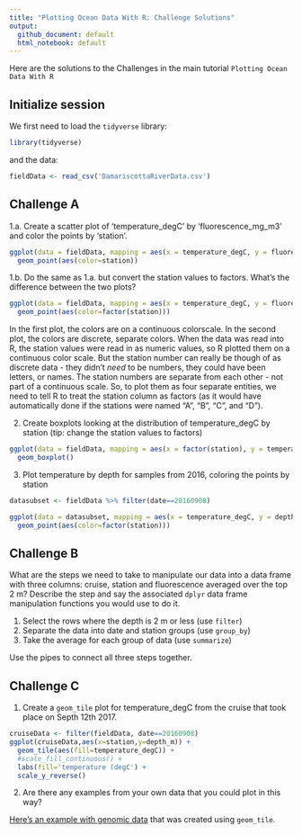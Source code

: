 ```yaml
---
title: "Plotting Ocean Data With R: Challenge Solutions"
output: 
  github_document: default
  html_notebook: default
---
```


Here are the solutions to the Challenges in the main tutorial `Plotting Ocean Data With R`


## Initialize session

We first need to load the `tidyverse` library:

```r
library(tidyverse)
```

and the data:

```r
fieldData <- read_csv('DamariscottaRiverData.csv')
```


## Challenge A

1.a. Create a scatter plot of 'temperature_degC' by 'fluorescence_mg_m3' and color the points by 'station'.

```r
ggplot(data = fieldData, mapping = aes(x = temperature_degC, y = fluorescence_mg_m3)) + 
  geom_point(aes(color=station)) 
```
1.b. Do the same as 1.a. but convert the station values to factors. What's the difference between the two plots?

```r
ggplot(data = fieldData, mapping = aes(x = temperature_degC, y = fluorescence_mg_m3)) + 
  geom_point(aes(color=factor(station)))  
```

In the first plot, the colors are on a continuous colorscale. In the second plot, the colors are discrete, separate colors. When the data was read into R, the station values were read in as numeric values, so R plotted them on a continuous color scale. But the station number can really be though of as discrete data - they didn't *need* to be numbers, they could have been letters, or names. The station numbers are separate from each other - not part of a continuous scale. So, to plot them as four separate entities, we need to tell R to treat the station column as factors (as it would have automatically done if the stations were named "A", "B", "C", and "D").


2. Create boxplots looking at the distribution of temperature_degC by station (tip: change the station values to factors)

```r
ggplot(data = fieldData, mapping = aes(x = factor(station), y = temperature_degC)) + 
  geom_boxplot() 
```


3. Plot temperature by depth for samples from 2016, coloring the points by station 

```r
datasubset <- fieldData %>% filter(date==20160908)

ggplot(data = datasubset, mapping = aes(x = temperature_degC, y = depth_m)) + 
  geom_point(aes(color=factor(station))) 
```
## Challenge B

What are the steps we need to take to manipulate our data into a data frame with three columns: cruise, station and fluorescence averaged over the top 2 m? Describe the step and say the associated `dplyr` data frame manipulation functions you would use to do it.

1. Select the rows where the depth is 2 m or less (use `filter`)
2. Separate the data into date and station groups (use `group_by`)
3. Take the average for each group of data (use `summarize`)

Use the pipes to connect all three steps together.

## Challenge C

1. Create a `geom_tile` plot for temperature_degC from the cruise that took place on Septh 12th 2017.

```r
cruiseData <- filter(fieldData, date==20160908)
ggplot(cruiseData,aes(x=station,y=depth_m)) +
  geom_tile(aes(fill=temperature_degC)) +
  #scale_fill_continuous() +
  labs(fill='temperature (degC') +
  scale_y_reverse()
```

2. Are there any examples from your own data that you could plot in this way?

[Here's an example with genomic data](https://science.sciencemag.org/content/sci/358/6366/1046/F2.large.jpg) that was created using `geom_tile`. 


